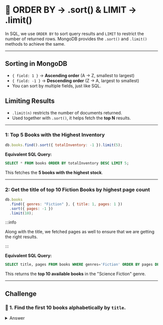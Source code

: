 # 👐 ORDER BY → .sort() & LIMIT → .limit()

In SQL, we use `ORDER BY` to sort query results and `LIMIT` to restrict the number of returned rows. MongoDB provides the `.sort()` and `.limit()` methods to achieve the same.

---

## **Sorting in MongoDB**

- `{ field: 1 }` → **Ascending order** (A → Z, smallest to largest)
- `{ field: -1 }` → **Descending order** (Z → A, largest to smallest)
- You can sort by multiple fields, just like SQL.

## **Limiting Results**

- `.limit(n)` restricts the number of documents returned.
- Used together with `.sort()`, it helps fetch the **top N** results.

---

### 1: Top 5 Books with the Highest Inventory

```js
db.books.find().sort({ totalInventory: -1 }).limit(5);
```

**Equivalent SQL Query:**

```sql
SELECT * FROM books ORDER BY totalInventory DESC LIMIT 5;
```

This fetches the **5 books with the highest stock**.

---

### 2: Get the title of top 10 Fiction Books by highest page count

```js
db.books
  .find({ genres: "Fiction" }, { title: 1, pages: 1 })
  .sort({ pages: -1 })
  .limit(10);
```

:::info

Along with the title, we fetched pages as well to ensure that we are getting the right results.

:::

**Equivalent SQL Query:**

```sql
SELECT title, pages FROM books WHERE genres='Fiction' ORDER BY pages DESC LIMIT 10;
```

This returns the **top 10 available books** in the "Science Fiction" genre.

---

## Challenge

### 👐 1. Find the first 10 books alphabetically by `title`.

<details>
  <summary>Answer</summary>
  <div>
    ```js
      db.books.find({}).sort({title: 1}).limit(10)
    ```
  </div>
</details>
